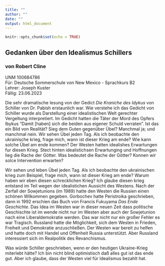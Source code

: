 ```yaml
---
title: ""
author: ""
date: ""
output: html_document
---
```


```r
knitr::opts_chunk$set(echo = TRUE)
```  

## Gedanken  über den Idealismus Schillers 

### von Robert Cline
UNM 100684786  
F&uuml;r:  Deutsche Sommerschule von New Mexico - Sprachkurs B2    
Lehrer:  Joseph Kuster  
F&auml;llig:  23.06.2023  

Die sehr dramatische lesung von der Gedict *Die Kraniche des Idykus* von Schiller von Dr. Pabish erstaunlich war. Wie verstehe ich das Gedicht von Schiller wurde als Darstellung einer idealistischen Welt gerechter Vergeltung interpretiert.  Im Gedicht hatten die T&auml;ter der Mord des Opfers Ibykus "Damit [haben] sich die beiden aus eigener Schuld verraten".  Ist das ein Bild von Realit&auml;t?  Sieg dem Guten gegen&uuml;ber &Uuml;bel? Manchmal ja; und manchmal nein.  Wir sehen &Uuml;bel jeden Tag.  Als ich beobachte den ukrainische krieg, frage mich, wann ist dieser Krieg am ende?  Wie kann solche &Uuml;bel am ende kommen?  Der Westen hatten idealishes Erwartungen fur diesen Krieg.  Stect hinten idealistichsen Erwartunging und Hoffnungen lieg die Rache der G&ouml;tter. Was bedeutet die Rache der G&ouml;tter? Konnen wir solce Intervention erwarten? 

Wir sehen und leben Übel jeden Tag. Als ich beobachte den ukrainischen krieg zum Beispiel, frage mich, wann ist dieser Krieg am ende? Warum haben wir eben diesen schrecklichen Krieg?  Ich glaube diesen krieg entstand im Teil wegen der idealistichen Aussicht des Westens. Nach der Zerfall der Sowjetunions (im 1989) hatte den Westen die Russien einen sch&ouml;nen Wilkommen gegeben.  Gorbochev hatte Peristroika geschrieben, dann in 1992 erschien das Buch von Francis Fukuyama *Das Ende Geschichte*. Das Idea im Westen war in dieser neuen Zeit dass politische Geschischte ist im wende nicht nur im Westen aber auch der Sowjetunion nach eine Liberaldemokratie werden. Das war nicht nur ein großer Fehler es war Tragisch. Russland hatte die Möglichkeit, sich dem Westen in Frieden, Freiheit und Demokratie anzuschließen. Der Westen war bereit zu helfen und hatte doch mit Handel und Offenheit Russia unterstützt. Aber Russland interessiert sich im Realpolitik des Revanchismus.

Was würde Schiller geschrieben, wenn er den heutigen Ukraine-Krieg miterlebt hätte?  Ich bin nicht blind optimistisch da&szlig; alles gut ist das ende gut. Aber ich glaube, dass der Westen viel für Idealismus bezahlt hat.

